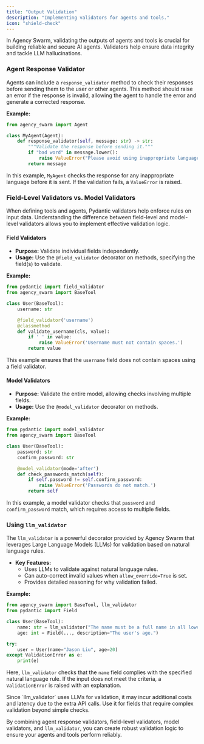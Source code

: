 ```yaml
---
title: "Output Validation"
description: "Implementing validators for agents and tools."
icon: "shield-check"
---
```


In Agency Swarm, validating the outputs of agents and tools is crucial for building reliable and secure AI agents. Validators help ensure data integrity and tackle LLM hallucinations.

### Agent Response Validator

Agents can include a `response_validator` method to check their responses before sending them to the user or other agents. This method should raise an error if the response is invalid, allowing the agent to handle the error and generate a corrected response.

**Example:**

```python
from agency_swarm import Agent

class MyAgent(Agent):
    def response_validator(self, message: str) -> str:
        """Validate the response before sending it."""
        if "bad word" in message.lower():
            raise ValueError("Please avoid using inappropriate language.")
        return message
```

In this example, `MyAgent` checks the response for any inappropriate language before it is sent. If the validation fails, a `ValueError` is raised.

### Field-Level Validators vs. Model Validators

When defining tools and agents, Pydantic validators help enforce rules on input data. Understanding the difference between field-level and model-level validators allows you to implement effective validation logic.

#### Field Validators

- **Purpose:** Validate individual fields independently.
- **Usage:** Use the `@field_validator` decorator on methods, specifying the field(s) to validate.

**Example:**

```python
from pydantic import field_validator
from agency_swarm import BaseTool

class User(BaseTool):
    username: str

    @field_validator('username')
    @classmethod
    def validate_username(cls, value):
        if ' ' in value:
            raise ValueError('Username must not contain spaces.')
        return value
```

This example ensures that the `username` field does not contain spaces using a field validator.

#### Model Validators

- **Purpose:** Validate the entire model, allowing checks involving multiple fields.
- **Usage:** Use the `@model_validator` decorator on methods.

**Example:**

```python
from pydantic import model_validator
from agency_swarm import BaseTool

class User(BaseTool):
    password: str
    confirm_password: str

    @model_validator(mode='after')
    def check_passwords_match(self):
        if self.password != self.confirm_password:
            raise ValueError('Passwords do not match.')
        return self
```

In this example, a model validator checks that `password` and `confirm_password` match, which requires access to multiple fields.

### Using `llm_validator`

The `llm_validator` is a powerful decorator provided by Agency Swarm that leverages Large Language Models (LLMs) for validation based on natural language rules.

- **Key Features:**
  - Uses LLMs to validate against natural language rules.
  - Can auto-correct invalid values when `allow_override=True` is set.
  - Provides detailed reasoning for why validation failed.

**Example:**

```python
from agency_swarm import BaseTool, llm_validator
from pydantic import Field

class User(BaseTool):
    name: str = llm_validator("The name must be a full name in all lowercase letters.")
    age: int = Field(..., description="The user's age.")

try:
    user = User(name="Jason Liu", age=20)
except ValidationError as e:
    print(e)
```

Here, `llm_validator` checks that the `name` field complies with the specified natural language rule. If the input does not meet the criteria, a `ValidationError` is raised with an explanation.

<Note>
Since `llm_validator` uses LLMs for validation, it may incur additional costs and latency due to the extra API calls. Use it for fields that require complex validation beyond simple checks.
</Note>

By combining agent response validators, field-level validators, model validators, and `llm_validator`, you can create robust validation logic to ensure your agents and tools perform reliably.
